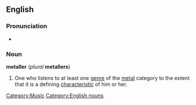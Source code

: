 ==English==
[[Category:Music]]
[[Category:English nouns]]
===Pronunciation===
*{{IPA|/mεtælə/}}

===Noun===
'''metaller''' (''plural'' '''metallers''')
# One who listens to at least one [[genre]] of the [[metal]] category to the extent that it is a defining [[characteristic]] of him or her.